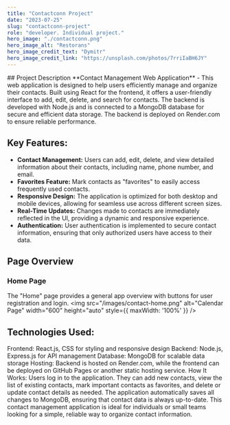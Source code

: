 ```yaml
---
title: "Contactconn Project"
date: "2023-07-25"
slug: "contactconn-project"
role: "developer. Individual project."
hero_image: "./contactconn.png"
hero_image_alt: "Restorans"
hero_image_credit_text: "Dymitr"
hero_image_credit_link: "https://unsplash.com/photos/7rriIaBH6JY"
---
```

<div style={{
  display: "flex",
  alignItems: "center",
  flexDirection: "column",  
  backgroundColor: "#c8c9ce",
  borderRadius: "10px",
  padding: "30px",
}}>
## <Trans i18nKey="opis">Project Description</Trans>
**Contact Management Web Application** - This web application is designed to help users efficiently manage and organize their contacts. Built using React for the frontend, it offers a user-friendly interface to add, edit, delete, and search for contacts. The backend is developed with Node.js and is connected to a MongoDB database for secure and efficient data storage. The backend is deployed on Render.com to ensure reliable performance.

## Key Features:
- **Contact Management:** Users can add, edit, delete, and view detailed information about their contacts, including name, phone number, and email.
- **Favorites Feature:** Mark contacts as "favorites" to easily access frequently used contacts.
- **Responsive Design:** The application is optimized for both desktop and mobile devices, allowing for seamless use across different screen sizes.
- **Real-Time Updates:** Changes made to contacts are immediately reflected in the UI, providing a dynamic and responsive experience.
- **Authentication:** User authentication is implemented to secure contact information, ensuring that only authorized users have access to their data.

## <Trans i18nKey="page_overview">Page Overview</Trans>
### <Trans i18nKey="home_page_title">Home Page</Trans>
<Trans i18nKey="home_page_desc">The "Home" page provides a general app overview with buttons for user registration and login.</Trans>
<img src="/images/contact-home.png" alt="Calendar Page" width="600" height="auto" style={{ maxWidth: '100%' }} />
## Technologies Used:
Frontend: React.js, CSS for styling and responsive design
Backend: Node.js, Express.js for API management
Database: MongoDB for scalable data storage
Hosting: Backend is hosted on Render.com, while the frontend can be deployed on GitHub Pages or another static hosting service.
How It Works:
Users log in to the application.
They can add new contacts, view the list of existing contacts, mark important contacts as favorites, and delete or update contact details as needed.
The application automatically saves all changes to MongoDB, ensuring that contact data is always up-to-date.
This contact management application is ideal for individuals or small teams looking for a simple, reliable way to organize contact information.
</div>
